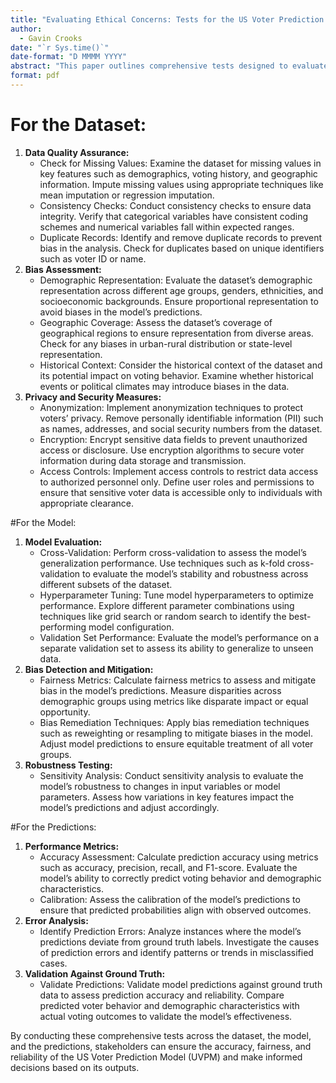 ```yaml
---
title: "Evaluating Ethical Concerns: Tests for the US Voter Prediction Model (UVPM)"
author:
  - Gavin Crooks
date: "`r Sys.time()`"
date-format: "D MMMM YYYY"
abstract: "This paper outlines comprehensive tests designed to evaluate the US Voter Prediction Model (UVPM) in terms of its dataset, model, and predictions. The tests aim to ensure the integrity, fairness, and reliability of the UVPM in predicting voting behavior and demographic characteristics of individual voters in the United States."
format: pdf
---
```


# For the Dataset:

1. **Data Quality Assurance:**
   - Check for Missing Values: Examine the dataset for missing values in key features such as demographics, voting history, and geographic information. Impute missing values using appropriate techniques like mean imputation or regression imputation.
   - Consistency Checks: Conduct consistency checks to ensure data integrity. Verify that categorical variables have consistent coding schemes and numerical variables fall within expected ranges.
   - Duplicate Records: Identify and remove duplicate records to prevent bias in the analysis. Check for duplicates based on unique identifiers such as voter ID or name.

2. **Bias Assessment:**
   - Demographic Representation: Evaluate the dataset's demographic representation across different age groups, genders, ethnicities, and socioeconomic backgrounds. Ensure proportional representation to avoid biases in the model's predictions.
   - Geographic Coverage: Assess the dataset's coverage of geographical regions to ensure representation from diverse areas. Check for any biases in urban-rural distribution or state-level representation.
   - Historical Context: Consider the historical context of the dataset and its potential impact on voting behavior. Examine whether historical events or political climates may introduce biases in the data.

3. **Privacy and Security Measures:**
   - Anonymization: Implement anonymization techniques to protect voters' privacy. Remove personally identifiable information (PII) such as names, addresses, and social security numbers from the dataset.
   - Encryption: Encrypt sensitive data fields to prevent unauthorized access or disclosure. Use encryption algorithms to secure voter information during data storage and transmission.
   - Access Controls: Implement access controls to restrict data access to authorized personnel only. Define user roles and permissions to ensure that sensitive voter data is accessible only to individuals with appropriate clearance.

#For the Model:

1. **Model Evaluation:**
   - Cross-Validation: Perform cross-validation to assess the model's generalization performance. Use techniques such as k-fold cross-validation to evaluate the model's stability and robustness across different subsets of the dataset.
   - Hyperparameter Tuning: Tune model hyperparameters to optimize performance. Explore different parameter combinations using techniques like grid search or random search to identify the best-performing model configuration.
   - Validation Set Performance: Evaluate the model's performance on a separate validation set to assess its ability to generalize to unseen data.

2. **Bias Detection and Mitigation:**
   - Fairness Metrics: Calculate fairness metrics to assess and mitigate bias in the model's predictions. Measure disparities across demographic groups using metrics like disparate impact or equal opportunity.
   - Bias Remediation Techniques: Apply bias remediation techniques such as reweighting or resampling to mitigate biases in the model. Adjust model predictions to ensure equitable treatment of all voter groups.

3. **Robustness Testing:**
   - Sensitivity Analysis: Conduct sensitivity analysis to evaluate the model's robustness to changes in input variables or model parameters. Assess how variations in key features impact the model's predictions and adjust accordingly.

#For the Predictions:

1. **Performance Metrics:**
   - Accuracy Assessment: Calculate prediction accuracy using metrics such as accuracy, precision, recall, and F1-score. Evaluate the model's ability to correctly predict voting behavior and demographic characteristics.
   - Calibration: Assess the calibration of the model's predictions to ensure that predicted probabilities align with observed outcomes.

2. **Error Analysis:**
   - Identify Prediction Errors: Analyze instances where the model's predictions deviate from ground truth labels. Investigate the causes of prediction errors and identify patterns or trends in misclassified cases.

3. **Validation Against Ground Truth:**
   - Validate Predictions: Validate model predictions against ground truth data to assess prediction accuracy and reliability. Compare predicted voter behavior and demographic characteristics with actual voting outcomes to validate the model's effectiveness.

By conducting these comprehensive tests across the dataset, the model, and the predictions, stakeholders can ensure the accuracy, fairness, and reliability of the US Voter Prediction Model (UVPM) and make informed decisions based on its outputs.